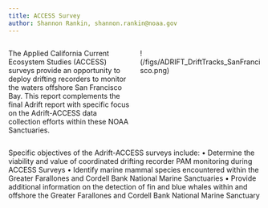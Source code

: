 ```yaml
---
title: ACCESS Survey
author: Shannon Rankin, shannon.rankin@noaa.gov
---
```

::: columns
::: {.column width="40%"}
The Applied California Current Ecosystem Studies (ACCESS) surveys provide an opportunity to deploy drifting recorders to monitor the waters offshore San Francisco Bay. This report complements the final Adrift report with specific focus on the Adrift-ACCESS data collection efforts within these NOAA Sanctuaries. 

:::
::: {.column width="40%"}
!(/figs/ADRIFT_DriftTracks_SanFrancisco.png)

:::
:::

Specific objectives of the Adrift-ACCESS surveys include:
•	Determine the viability and value of coordinated drifting recorder PAM monitoring during ACCESS Surveys 
•	Identify marine mammal species encountered within the Greater Farallones and Cordell Bank National Marine Sanctuaries
•	Provide additional information on the detection of fin and blue whales within and offshore the Greater Farallones and Cordell Bank National Marine Sanctuary 



